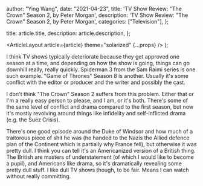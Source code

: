 
  author: "Ying Wang",
  date: "2021-04-23",
  title: 'TV Show Review: "The Crown" Season 2, by Peter Morgan',
  description: 'TV Show Review: "The Crown" Season 2, by Peter Morgan',
  categories: ["Television"],
};

  title: article.title,
  description: article.description,
};

  <ArticleLayout article={article} theme="solarized" {...props} />
);

I think TV shows typically deteriorate because they get approved one season at a
time, and depending on how the show is going, things can go downhill really,
really quickly. Spiderman 3 from the Sam Raimi series is one such example. "Game
of Thrones" Season 8 is another. Usually it's some conflict with the editor or
producer and the writer and possibly the cast.

I don't think "The Crown" Season 2 suffers from this problem. Either that or I'm
a really easy person to please, and I am, or it's both. There's some of the same
level of conflict and drama compared to the first season, but now it's mostly
revolving around things like infidelity and self-inflicted drama (e.g. the Suez
Crisis).

There's one good episode around the Duke of Windsor and how much of a traitorous
piece of shit he was (he handed to the Nazis the Allied defence plan of the
Continent which is partially why France fell), but otherwise it was pretty dull.
I think you can tell it's an Americanized version of a British thing. The
British are masters of understatement (of which I would like to become a pupil),
and Americans like drama, so it's dramatically revealing some pretty dull stuff.
I like dull TV shows though, to be fair. Means I can watch without really
committing.
